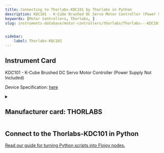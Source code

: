 ```yaml
---
title: Connecting to Thorlabs-KDC101 by Thorlabs in Python
description: KDC101 - K-Cube Brushed DC Servo Motor Controller (Power Supply Not Included)
keywords: [Motor Controllers, Thorlabs, ] 
slug: instruments-database/motor-controllers/thorlabs/Thorlabs---KDC101
 

sidebar:
    label: Thorlabs-KDC101 
---
```



## Instrument Card

KDC101 - K-Cube Brushed DC Servo Motor Controller (Power Supply Not Included) 




Device Specification: [here](https://www.thorlabs.com/_sd.cfm?fileName=ETN017655-D02.pdf&partNumber=KDC101)

<details style={{ marginTop: "15px"}}>
<summary><h2 style={{display:'inline'}}>Manufacturer card: THORLABS</h2></summary>

![THORLABS](https://res.cloudinary.com/dhopxs1y3/image/upload/v1692126009/Instruments/Vendor%20Logos/Thorlabs.png)

Thorlabs, Inc. is an American privately held optical equipment company headquartered in Newton, New Jersey. The company was founded in 1989 by Alex Cable, who serves as its current president and CEO. As of 2018, Thorlabs has annual sales of approximately $500 million.

- Headquarters: USA
- Yearly Revenue (millions, USD): 550
- Vendor Website: [here](https://www.thorlabs.com/)

</details>


<FeaturedInstrumentVideo category="MOTOR_CONTROLLERS" />

## Connect to the Thorlabs-KDC101 in Python

[Read our guide for turning Python scripts into Flojoy nodes.](https://docs.flojoy.ai/contribution/blocks/custom-flojoy-block/)



<Tabs>
<TabItem value="Flojoy" label="Flojoy" className="flojoy-instrument-tabs">

<SectionsCard category="MOTOR_CONTROLLERS" manufacturer="Thorlabs"></SectionsCard>

</TabItem>
</Tabs>